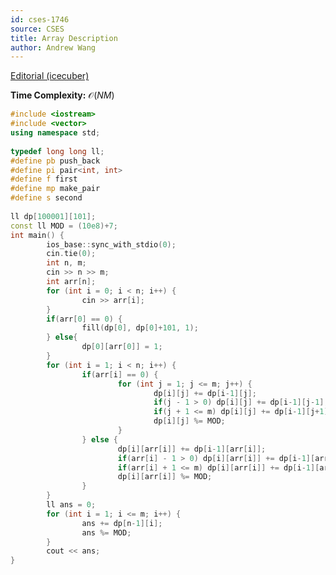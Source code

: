 ```yaml
---
id: cses-1746
source: CSES
title: Array Description
author: Andrew Wang
---
```


[Editorial (icecuber)](https://codeforces.com/blog/entry/70018)

**Time Complexity:** $\mathcal{O}(NM)$

<Spoiler title = "Show Solution">

```cpp
#include <iostream>
#include <vector>
using namespace std;
 
typedef long long ll;
#define pb push_back
#define pi pair<int, int>
#define f first
#define mp make_pair
#define s second
 
ll dp[100001][101];
const ll MOD = (10e8)+7;
int main() {
		ios_base::sync_with_stdio(0);
		cin.tie(0);
		int n, m;
		cin >> n >> m;
		int arr[n];
		for (int i = 0; i < n; i++) {
				cin >> arr[i];
		}
		if(arr[0] == 0) {
				fill(dp[0], dp[0]+101, 1);
		} else{
				dp[0][arr[0]] = 1;
		}
		for (int i = 1; i < n; i++) {
				if(arr[i] == 0) {
						for (int j = 1; j <= m; j++) {
								dp[i][j] += dp[i-1][j];
								if(j - 1 > 0) dp[i][j] += dp[i-1][j-1];
								if(j + 1 <= m) dp[i][j] += dp[i-1][j+1];
								dp[i][j] %= MOD;
						}
				} else {
						dp[i][arr[i]] += dp[i-1][arr[i]];
						if(arr[i] - 1 > 0) dp[i][arr[i]] += dp[i-1][arr[i]-1];
						if(arr[i] + 1 <= m) dp[i][arr[i]] += dp[i-1][arr[i]+1];
						dp[i][arr[i]] %= MOD;
				}
		}
		ll ans = 0;
		for (int i = 1; i <= m; i++) {
				ans += dp[n-1][i];
				ans %= MOD;
		}
		cout << ans;
}
```
</Spoiler>
